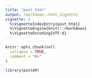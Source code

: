 ```yaml
---
title: "post_html"
output: rmarkdown::html_vignette
vignette: >
  %\VignetteIndexEntry{post_html}
  %\VignetteEngine{knitr::rmarkdown}
  %\VignetteEncoding{UTF-8}
---
```


```r
knitr::opts_chunk$set(
  collapse = TRUE,
  comment = "#>"
)
```

```r
library(posteR)
```
